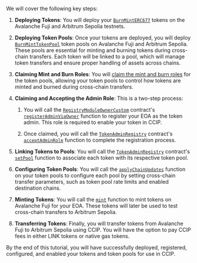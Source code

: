 We will cover the following key steps:

1. **Deploying Tokens**: You will deploy your [`BurnMintERC677`](https://github.com/smartcontractkit/ccip/tree/release/contracts-ccip-1.5.1/contracts/src/v0.8/shared/token/ERC677/BurnMintERC677.sol) tokens on the Avalanche Fuji and Arbitrum Sepolia testnets.

1. **Deploying Token Pools**: Once your tokens are deployed, you will deploy [`BurnMintTokenPool`](/ccip/tools-resources/api-reference/evm/v1.5.1/burn-mint-token-pool) token pools on Avalanche Fuji and Arbitrum Sepolia. These pools are essential for minting and burning tokens during cross-chain transfers. Each token will be linked to a pool, which will manage token transfers and ensure proper handling of assets across chains.

1. **Claiming Mint and Burn Roles**: You will [claim the mint and burn roles](https://github.com/smartcontractkit/ccip/blob/f8d2f981e54aa7eb739d21ab925a954e043da9b6/contracts/src/v0.8/shared/token/ERC677/BurnMintERC677.sol#L141) for the token pools, allowing your token pools to control how tokens are minted and burned during cross-chain transfers.

1. **Claiming and Accepting the Admin Role**: This is a two-step process:

   1. You will call the [`RegistryModuleOwnerCustom`](/ccip/tools-resources/api-reference/evm/v1.5.1/registry-module-owner-custom) contract's [`registerAdminViaOwner`](/ccip/tools-resources/api-reference/evm/v1.5.1/registry-module-owner-custom#registeradminviaowner) function to register your EOA as the token admin. This role is required to enable your token in CCIP.

   1. Once claimed, you will call the [`TokenAdminRegistry`](/ccip/tools-resources/api-reference/evm/v1.5.1/token-admin-registry) contract's [`acceptAdminRole`](/ccip/tools-resources/api-reference/evm/v1.5.1/token-admin-registry#acceptadminrole) function to complete the registration process.

1. **Linking Tokens to Pools**: You will call the [`TokenAdminRegistry`](/ccip/tools-resources/api-reference/evm/v1.5.1/token-admin-registry) contract's [`setPool`](/ccip/tools-resources/api-reference/evm/v1.5.1/token-admin-registry#setpool) function to associate each token with its respective token pool.

1. **Configuring Token Pools**: You will call the [`applyChainUpdates`](/ccip/tools-resources/api-reference/evm/v1.5.1/token-pool#applychainupdates) function on your token pools to configure each pool by setting cross-chain transfer parameters, such as token pool rate limits and enabled destination chains.

1. **Minting Tokens**: You will call the [`mint`](https://github.com/smartcontractkit/ccip/blob/f8d2f981e54aa7eb739d21ab925a954e043da9b6/contracts/src/v0.8/shared/token/ERC677/BurnMintERC677.sol#L128) function to mint tokens on Avalanche Fuji for your EOA. These tokens will later be used to test cross-chain transfers to Arbitrum Sepolia.

1. **Transferring Tokens**: Finally, you will transfer tokens from Avalanche Fuji to Arbitrum Sepolia using CCIP. You will have the option to pay CCIP fees in either LINK tokens or native gas tokens.

By the end of this tutorial, you will have successfully deployed, registered, configured, and enabled your tokens and token pools for use in CCIP.
